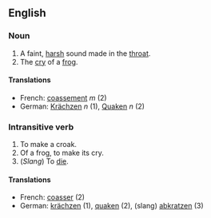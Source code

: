 ==English==
===Noun===

#A faint, [[harsh]] sound made in the [[throat]].
#The [[cry]] of a [[frog]].

====Translations====
*French: [[coassement]] ''m'' (2)
*German: [[Krächzen]] ''n'' (1), [[Quaken]] ''n'' (2)

===Intransitive verb===

#To make a croak.
#Of a frog, to make its cry.
#(''Slang'') To [[die]].

====Translations====
*French: [[coasser]] (2)
*German: [[krächzen]] (1), [[quaken]] (2), (slang) [[abkratzen]] (3)